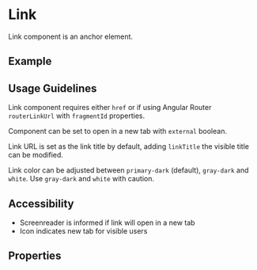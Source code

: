 
<Meta title="Components/Link" />

# Link

Link component is an anchor element.

## Example

<Canvas of={LinkStories.Link}></Canvas>

## Usage Guidelines

Link component requires either `href` or if using Angular Router `routerLinkUrl` with `fragmentId` properties.

Component can be set to open in a new tab with `external` boolean.

Link URL is set as the link title by default, adding `linkTitle` the visible title can be modified.

Link color can be adjusted between `primary-dark` (default), `gray-dark` and `white`. Use `gray-dark` and `white` with caution.

## Accessibility

- Screenreader is informed if link will open in a new tab
- Icon indicates new tab for visible users

## Properties

<ArgTypes of={LinkComponent} />
